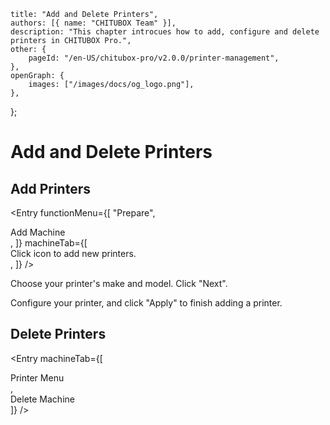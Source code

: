 
	title: "Add and Delete Printers",
	authors: [{ name: "CHITUBOX Team" }],
	description: "This chapter introcues how to add, configure and delete printers in CHITUBOX Pro.",
	other: {
		pageId: "/en-US/chitubox-pro/v2.0.0/printer-management",
	},
	openGraph: {
		images: ["/images/docs/og_logo.png"],
	},
};

# Add and Delete Printers

## Add Printers

<Entry
	functionMenu={[
		"Prepare",
		<div className="flex items-center gap-1">
			<AddMachineIcon />
			Add Machine
		</div>,
	]}
	machineTab={[
		<div>
			Click icon <ChituboxAddMachine /> to add new printers.
		</div>,
	]}
/>

Choose your printer's make and model. Click "Next".

<NextLink href="/zh-CN/chitubox-pro/latest/printer-management/printer-configuration">Configure your printer</NextLink>, and click "Apply" to finish adding a printer.

## Delete Printers

<Entry
	machineTab={[
		<div>
			Printer Menu
		</div>,
		<div>
			Delete Machine
		</div>
	]}
/>
